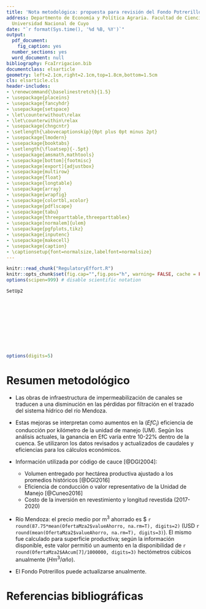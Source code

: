 ```yaml
---
title: 'Nota metodológica: propuesta para revisión del Fondo Potrerillos'
address: Departmento de Economía y Política Agraria. Facultad de Ciencias Agrarias.
  Universidad Nacional de Cuyo
date: "`r format(Sys.time(), '%d %B, %Y')`"
output:
  pdf_document:
    fig_caption: yes
  number_sections: yes
  word_document: null
bibliography: FcaIrrigacion.bib
documentclass: elsarticle
geometry: left=2.1cm,right=2.1cm,top=1.8cm,bottom=1.5cm
cls: elsarticle.cls
header-includes:
- \renewcommand{\baselinestretch}{1.5}
- \usepackage{placeins}
- \usepackage{fancyhdr}
- \usepackage{setspace}
- \let\counterwithout\relax
- \let\counterwithin\relax
- \usepackage{chngcntr}
- \setlength{\abovecaptionskip}{0pt plus 0pt minus 2pt}
- \usepackage{lmodern}
- \usepackage{booktabs}
- \setlength{\floatsep}{-.5pt}
- \usepackage{amsmath,mathtools}
- \usepackage[bottom]{footmisc}
- \usepackage[export]{adjustbox}
- \usepackage{multirow}
- \usepackage{float}
- \usepackage{longtable}
- \usepackage{array}
- \usepackage{wrapfig}
- \usepackage{colortbl,xcolor}
- \usepackage{pdflscape}
- \usepackage{tabu}
- \usepackage{threeparttable,threeparttablex}
- \usepackage[normalem]{ulem}
- \usepackage{pgfplots,tikz}
- \usepackage{inputenc}
- \usepackage{makecell}
- \usepackage{caption}
- \captionsetup{font=normalsize,labelfont=normalsize}
---
```


```r
knitr::read_chunk("RegulatoryEffort.R")
knitr::opts_chunk$set(fig.cap="",fig.pos="h", warning= FALSE, cache = FALSE, message = FALSE, echo = FALSE,comment = NA, prompt = FALSE, results = 'asis')
options(scipen=999) # disable scientific notation
```


```r
SetUp2
```

```r
```

```r
```

```r
```

```r
```

```r
```

```r
```

```r
```

```r
```

```r
```

```r
```



```r
options(digits=5)
```


\vspace{-1cm}


# Resumen metodológico

- Las obras de infraestructura de impermeabilización de canales se traducen a una disminución en las pérdidas por filtración en el trazado del sistema hídrico del río Mendoza. 

- Estas mejoras se interpretan como aumentos en la ($EfC_i$) eficiencia de conducción por kilómetro de la unidad de manejo (UM). 
Según los análisis actuales, la ganancia en EfC varía entre 10-22% dentro de la cuenca. 
Se utilizaron los datos revisados y actualizados de caudales y eficiencias para los cálculos económicos.

- Información utilizada por código de cauce [@DGI2004]:
  - Volumen entregado por hectárea productiva ajustado a los promedios históricos [@DGI2016]
  - Eficiencia de conducción o valor representativo de la Unidad de Manejo [@Cuneo2016]
  - Costo de la inversión en revestimiento y longitud revestida (2017-2020)

\begin{equation*} \begin{aligned}
Ahorro \:de\:agua = \sum_{j=1}^{n}  volumen \: anual \: histórico \times  \Delta pérdida \\
\mathbb{A}_i = \sum_{j=1}^{n}  Q_{m^3}  \times \frac{EfC_{tierra}}{km.Tierra} \times km.Revestidos \times EfC_{rev}
\end{aligned} \end{equation*}

- Río Mendoza: el precio medio por m$^3$ ahorrado es \$ `r round(87.75*mean(OfertaMza2$valueAhorro, na.rm=T), digits=2)` (USD 
`r round(mean(OfertaMza2$valueAhorro, na.rm=T), digits=3)`). 
El mismo fue calculado para superficie productiva; según la información disponible, este valor permitió un aumento en la disponibilidad de `r round(OfertaMza2$AAcum[7]/1000000, digits=3)` hectómetros cúbicos anualmente ($Hm^{3}/año$).

- El Fondo Potrerillos puede actualizarse anualmente.


\vspace{-.3cm}
# Referencias bibliográficas
\vspace{-.1cm}








